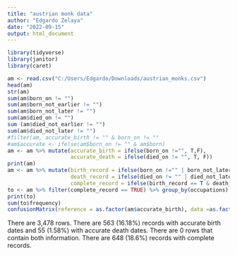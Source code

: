 ```yaml
---
title: "austrian monk data"
author: "Edgardo Zelaya"
date: "2022-09-15"
output: html_document
---
```


```r
library(tidyverse)
library(janitor)
library(caret)
```

```r
am <- read.csv("C:/Users/Edgardo/Downloads/austrian_monks.csv")
head(am)
str(am)
sum(am$born_on != "")
sum(am$born_not_earlier != "")
sum(am$born_not_later != "")
sum(am$died_on != "")
sum (am$died_not_earlier != "")
sum(am$died_not_later != "")
#filter(am, accurate_birth != "" & born_on != ""
#am$accurate <- ifelse(am$born_on != "" & am$born)
am <- am %>% mutate(accurate_birth = ifelse(born_on !="", T,F),
                    accurate_death = ifelse(died_on != "", T, F))
print(am)
am <- am %>% mutate(birth_record = ifelse(born_on !="" | born_not_later != "" | born_not_earlier !="", T, F),
                    death_record = ifelse(died_on != "" | died_not_later != "" | died_not_earlier !="", T, F),
                    complete_record = ifelse(birth_record == T & death_record == T, T, F))
to <- am %>% filter(complete_record == TRUE) %>% group_by(occupations) %>% summarize(frequency = n()) %>% arrange(desc(frequency))
print(to)
sum(to$frequency)
confusionMatrix(reference = as.factor(am$accurate_birth), data =as.factor(am$accurate_death))
```
There are 3,478 rows. There are 563 (16.18%) records with accurate birth dates and 55 (1.58%) with accurate death dates. There are 0 rows that contain both information. There are 648 (18.6%) records with complete records. 

